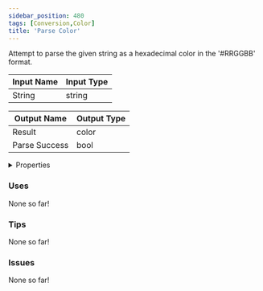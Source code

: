 ```yaml
---
sidebar_position: 480
tags: [Conversion,Color]
title: 'Parse Color'
---
```


Attempt to parse the given string as a hexadecimal color in the '#RRGGBB' format.



<DocusaurusSvg />

| Input Name | Input Type |
|-----------|-----------|
| String | string |

| Output Name | Output Type |
|-----------|-----------|
| Result | color |
| Parse Success | bool |


<details>
  <summary>Properties</summary>
  <div>
    <div>
    <table>
      <thead>
        <tr>
          <th>Is beta required?</th>
          <th>No</th>
        </tr>
        <tr>
          <th>Is this chip a trolling risk?</th>
          <th>No</th>
        </tr>
        <tr>
          <th>Is this chip a role assignment risk?</th>
          <th>No</th>
        </tr>
        <tr>
          <th>Chip UUID</th>
          <th>7a36c4b7-fb89-4ddc-a3b2-bff8597f7b17</th>
        </tr>
        <tr>
          <th>Room availability</th>
          <th>Available everywhere</th>
        </tr>
      </thead>
    </table>
    </div>
  </div>
</details>

### Uses

None so far!

### Tips

None so far!

### Issues

None so far!